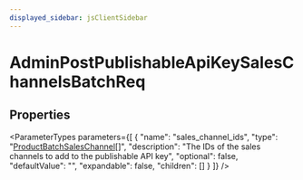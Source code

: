 ```yaml
---
displayed_sidebar: jsClientSidebar
---
```



# AdminPostPublishableApiKeySalesChannelsBatchReq

## Properties

<ParameterTypes parameters={[
  {
    "name": "sales_channel_ids",
    "type": "[ProductBatchSalesChannel](internal.ProductBatchSalesChannel.mdx)[]",
    "description": "The IDs of the sales channels to add to the publishable API key",
    "optional": false,
    "defaultValue": "",
    "expandable": false,
    "children": []
  }
]} />
